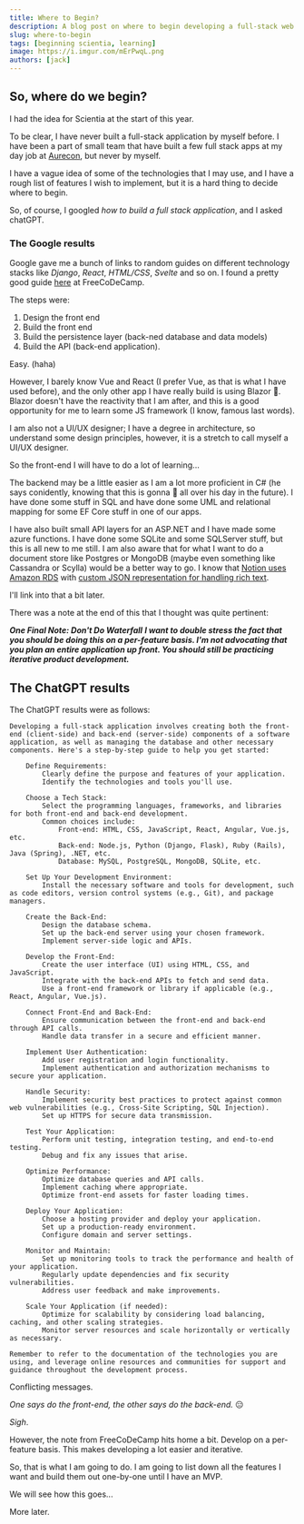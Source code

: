 ```yaml
---
title: Where to Begin?
description: A blog post on where to begin developing a full-stack web application
slug: where-to-begin
tags: [beginning scientia, learning]
image: https://i.imgur.com/mErPwqL.png
authors: [jack]
---
```


## So, where do we begin?

I had the idea for Scientia at the start of this year.

To be clear, I have never built a full-stack application by myself before. I have been a part of small team that have built a few full stack apps at my day job at [Aurecon](https:///www.aurecongroup.com), but never by myself.

I have a vague idea of some of the technologies that I may use, and I have a rough list of features I wish to implement, but it is a hard thing to decide where to begin.

So, of course, I googled *how to build a full stack application*, and I asked chatGPT.

### The Google results

Google gave me a bunch of links to random guides on different technology stacks like *Django*, *React*, *HTML/CSS*, *Svelte* and so on. I found a pretty good guide [here](https://www.freecodecamp.org/news/how-to-build-a-full-stack-application-from-start-to-finish/) at FreeCoDeCamp.

The steps were:

1. Design the front end
2. Build the front end
3. Build the persistence layer (back-ned database and data models)
4. Build the API (back-end application).

Easy. (haha)

However, I barely know Vue and React (I prefer Vue, as that is what I have used before), and the only other app I have really build is using Blazor :shit:. Blazor doesn't have the reactivity that I am after, and this is a good opportunity for me to learn some JS framework (I know, famous last words).

I am also not a UI/UX designer; I have a degree in architecture, so understand some design principles, however, it is a stretch to call myself a UI/UX designer.

So the front-end I will have to do a lot of learning...

The backend may be a little easier as I am a lot more proficient in C# (he says conidently, knowing that this is gonna :shit: all over his day in the future). I have done some stuff in SQL and have done some UML and relational mapping for some EF Core stuff in one of our apps.

I have also built small API layers for an ASP.NET and I have made some azure functions. I have done some SQLite and some SQLServer stuff, but this is all new to me still. I am also aware that for what I want to do a document store like Postgres or MongoDB (maybe even something like Cassandra or Scylla) would be a better way to go. I know that [Notion uses Amazon RDS](https://www.notion.so/blog/the-great-re-shard) with [custom JSON representation for handling rich text](https://www.notion.so/blog/creating-the-notion-api).

I'll link into that a bit later.

There was a note at the end of this that I thought was quite pertinent:

***One Final Note: Don't Do Waterfall***
***I want to double stress the fact that you should be doing this on a per-feature basis. I'm not advocating that you plan an entire application up front. You should still be practicing iterative product development.***

## The ChatGPT results

The ChatGPT results were as follows:

```text
Developing a full-stack application involves creating both the front-end (client-side) and back-end (server-side) components of a software application, as well as managing the database and other necessary components. Here's a step-by-step guide to help you get started:

    Define Requirements:
        Clearly define the purpose and features of your application.
        Identify the technologies and tools you'll use.

    Choose a Tech Stack:
        Select the programming languages, frameworks, and libraries for both front-end and back-end development.
        Common choices include:
            Front-end: HTML, CSS, JavaScript, React, Angular, Vue.js, etc.
            Back-end: Node.js, Python (Django, Flask), Ruby (Rails), Java (Spring), .NET, etc.
            Database: MySQL, PostgreSQL, MongoDB, SQLite, etc.

    Set Up Your Development Environment:
        Install the necessary software and tools for development, such as code editors, version control systems (e.g., Git), and package managers.

    Create the Back-End:
        Design the database schema.
        Set up the back-end server using your chosen framework.
        Implement server-side logic and APIs.

    Develop the Front-End:
        Create the user interface (UI) using HTML, CSS, and JavaScript.
        Integrate with the back-end APIs to fetch and send data.
        Use a front-end framework or library if applicable (e.g., React, Angular, Vue.js).

    Connect Front-End and Back-End:
        Ensure communication between the front-end and back-end through API calls.
        Handle data transfer in a secure and efficient manner.

    Implement User Authentication:
        Add user registration and login functionality.
        Implement authentication and authorization mechanisms to secure your application.

    Handle Security:
        Implement security best practices to protect against common web vulnerabilities (e.g., Cross-Site Scripting, SQL Injection).
        Set up HTTPS for secure data transmission.

    Test Your Application:
        Perform unit testing, integration testing, and end-to-end testing.
        Debug and fix any issues that arise.

    Optimize Performance:
        Optimize database queries and API calls.
        Implement caching where appropriate.
        Optimize front-end assets for faster loading times.

    Deploy Your Application:
        Choose a hosting provider and deploy your application.
        Set up a production-ready environment.
        Configure domain and server settings.

    Monitor and Maintain:
        Set up monitoring tools to track the performance and health of your application.
        Regularly update dependencies and fix security vulnerabilities.
        Address user feedback and make improvements.

    Scale Your Application (if needed):
        Optimize for scalability by considering load balancing, caching, and other scaling strategies.
        Monitor server resources and scale horizontally or vertically as necessary.

Remember to refer to the documentation of the technologies you are using, and leverage online resources and communities for support and guidance throughout the development process.
```

Conflicting messages.

*One says do the front-end, the other says do the back-end.* :expressionless:

*Sigh*.

However, the note from FreeCoDeCamp hits home a bit. Develop on a per-feature basis. This makes developing a lot easier and iterative.

So, that is what I am going to do. I am going to list down all the features I want and build them out one-by-one until I have an MVP.

We will see how this goes...

More later.
